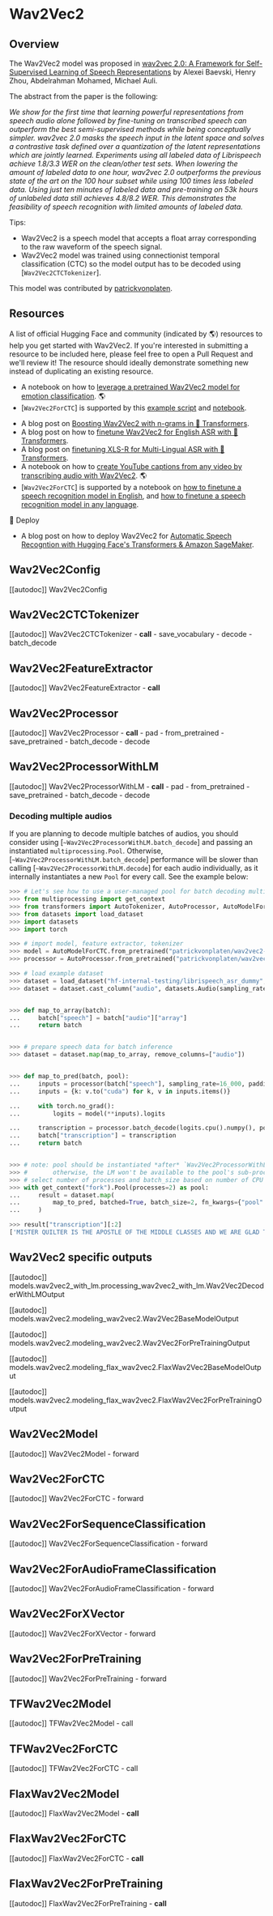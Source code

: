 <!--Copyright 2021 The HuggingFace Team. All rights reserved.

Licensed under the Apache License, Version 2.0 (the "License"); you may not use this file except in compliance with
the License. You may obtain a copy of the License at

http://www.apache.org/licenses/LICENSE-2.0

Unless required by applicable law or agreed to in writing, software distributed under the License is distributed on
an "AS IS" BASIS, WITHOUT WARRANTIES OR CONDITIONS OF ANY KIND, either express or implied. See the License for the
specific language governing permissions and limitations under the License.
-->

# Wav2Vec2

## Overview

The Wav2Vec2 model was proposed in [wav2vec 2.0: A Framework for Self-Supervised Learning of Speech Representations](https://arxiv.org/abs/2006.11477) by Alexei Baevski, Henry Zhou, Abdelrahman Mohamed, Michael Auli.

The abstract from the paper is the following:

*We show for the first time that learning powerful representations from speech audio alone followed by fine-tuning on
transcribed speech can outperform the best semi-supervised methods while being conceptually simpler. wav2vec 2.0 masks
the speech input in the latent space and solves a contrastive task defined over a quantization of the latent
representations which are jointly learned. Experiments using all labeled data of Librispeech achieve 1.8/3.3 WER on the
clean/other test sets. When lowering the amount of labeled data to one hour, wav2vec 2.0 outperforms the previous state
of the art on the 100 hour subset while using 100 times less labeled data. Using just ten minutes of labeled data and
pre-training on 53k hours of unlabeled data still achieves 4.8/8.2 WER. This demonstrates the feasibility of speech
recognition with limited amounts of labeled data.*

Tips:

- Wav2Vec2 is a speech model that accepts a float array corresponding to the raw waveform of the speech signal.
- Wav2Vec2 model was trained using connectionist temporal classification (CTC) so the model output has to be decoded
  using [`Wav2Vec2CTCTokenizer`].

This model was contributed by [patrickvonplaten](https://huggingface.co/patrickvonplaten).

## Resources

A list of official Hugging Face and community (indicated by 🌎) resources to help you get started with Wav2Vec2. If you're interested in submitting a resource to be included here, please feel free to open a Pull Request and we'll review it! The resource should ideally demonstrate something new instead of duplicating an existing resource.

<PipelineTag pipeline="audio-classification"/>

- A notebook on how to [leverage a pretrained Wav2Vec2 model for emotion classification](https://colab.research.google.com/github/m3hrdadfi/soxan/blob/main/notebooks/Emotion_recognition_in_Greek_speech_using_Wav2Vec2.ipynb). 🌎
- [`Wav2Vec2ForCTC`] is supported by this [example script](https://github.com/huggingface/transformers/tree/main/examples/pytorch/audio-classification) and [notebook](https://colab.research.google.com/github/huggingface/notebooks/blob/main/examples/audio_classification.ipynb).

<PipelineTag pipeline="automatic-speech-recognition"/>

- A blog post on [Boosting Wav2Vec2 with n-grams in 🤗 Transformers](https://huggingface.co/blog/wav2vec2-with-ngram).
- A blog post on how to [finetune Wav2Vec2 for English ASR with 🤗 Transformers](https://huggingface.co/blog/fine-tune-wav2vec2-english).
- A blog post on [finetuning XLS-R for Multi-Lingual ASR with 🤗 Transformers](https://huggingface.co/blog/fine-tune-xlsr-wav2vec2).
- A notebook on how to [create YouTube captions from any video by transcribing audio with Wav2Vec2](https://colab.research.google.com/github/Muennighoff/ytclipcc/blob/main/wav2vec_youtube_captions.ipynb). 🌎
- [`Wav2Vec2ForCTC`] is supported by a notebook on [how to finetune a speech recognition model in English](https://colab.research.google.com/github/huggingface/notebooks/blob/main/examples/speech_recognition.ipynb), and [how to finetune a speech recognition model in any language](https://colab.research.google.com/github/huggingface/notebooks/blob/main/examples/multi_lingual_speech_recognition.ipynb).

🚀 Deploy

- A blog post on how to deploy Wav2Vec2 for [Automatic Speech Recogntion with Hugging Face's Transformers & Amazon SageMaker](https://www.philschmid.de/automatic-speech-recognition-sagemaker).

## Wav2Vec2Config

[[autodoc]] Wav2Vec2Config

## Wav2Vec2CTCTokenizer

[[autodoc]] Wav2Vec2CTCTokenizer
    - __call__
    - save_vocabulary
    - decode
    - batch_decode

## Wav2Vec2FeatureExtractor

[[autodoc]] Wav2Vec2FeatureExtractor
    - __call__

## Wav2Vec2Processor

[[autodoc]] Wav2Vec2Processor
    - __call__
    - pad
    - from_pretrained
    - save_pretrained
    - batch_decode
    - decode

## Wav2Vec2ProcessorWithLM

[[autodoc]] Wav2Vec2ProcessorWithLM
    - __call__
    - pad
    - from_pretrained
    - save_pretrained
    - batch_decode
    - decode

### Decoding multiple audios

If you are planning to decode multiple batches of audios, you should consider using [`~Wav2Vec2ProcessorWithLM.batch_decode`] and passing an instantiated `multiprocessing.Pool`.
Otherwise, [`~Wav2Vec2ProcessorWithLM.batch_decode`] performance will be slower than calling [`~Wav2Vec2ProcessorWithLM.decode`] for each audio individually, as it internally instantiates a new `Pool` for every call. See the example below:

```python
>>> # Let's see how to use a user-managed pool for batch decoding multiple audios
>>> from multiprocessing import get_context
>>> from transformers import AutoTokenizer, AutoProcessor, AutoModelForCTC
>>> from datasets import load_dataset
>>> import datasets
>>> import torch

>>> # import model, feature extractor, tokenizer
>>> model = AutoModelForCTC.from_pretrained("patrickvonplaten/wav2vec2-base-100h-with-lm").to("cuda")
>>> processor = AutoProcessor.from_pretrained("patrickvonplaten/wav2vec2-base-100h-with-lm")

>>> # load example dataset
>>> dataset = load_dataset("hf-internal-testing/librispeech_asr_dummy", "clean", split="validation")
>>> dataset = dataset.cast_column("audio", datasets.Audio(sampling_rate=16_000))


>>> def map_to_array(batch):
...     batch["speech"] = batch["audio"]["array"]
...     return batch


>>> # prepare speech data for batch inference
>>> dataset = dataset.map(map_to_array, remove_columns=["audio"])


>>> def map_to_pred(batch, pool):
...     inputs = processor(batch["speech"], sampling_rate=16_000, padding=True, return_tensors="pt")
...     inputs = {k: v.to("cuda") for k, v in inputs.items()}

...     with torch.no_grad():
...         logits = model(**inputs).logits

...     transcription = processor.batch_decode(logits.cpu().numpy(), pool).text
...     batch["transcription"] = transcription
...     return batch


>>> # note: pool should be instantiated *after* `Wav2Vec2ProcessorWithLM`.
>>> #       otherwise, the LM won't be available to the pool's sub-processes
>>> # select number of processes and batch_size based on number of CPU cores available and on dataset size
>>> with get_context("fork").Pool(processes=2) as pool:
...     result = dataset.map(
...         map_to_pred, batched=True, batch_size=2, fn_kwargs={"pool": pool}, remove_columns=["speech"]
...     )

>>> result["transcription"][:2]
['MISTER QUILTER IS THE APOSTLE OF THE MIDDLE CLASSES AND WE ARE GLAD TO WELCOME HIS GOSPEL', "NOR IS MISTER COULTER'S MANNER LESS INTERESTING THAN HIS MATTER"]
```

## Wav2Vec2 specific outputs

[[autodoc]] models.wav2vec2_with_lm.processing_wav2vec2_with_lm.Wav2Vec2DecoderWithLMOutput

[[autodoc]] models.wav2vec2.modeling_wav2vec2.Wav2Vec2BaseModelOutput

[[autodoc]] models.wav2vec2.modeling_wav2vec2.Wav2Vec2ForPreTrainingOutput

[[autodoc]] models.wav2vec2.modeling_flax_wav2vec2.FlaxWav2Vec2BaseModelOutput

[[autodoc]] models.wav2vec2.modeling_flax_wav2vec2.FlaxWav2Vec2ForPreTrainingOutput

## Wav2Vec2Model

[[autodoc]] Wav2Vec2Model
    - forward

## Wav2Vec2ForCTC

[[autodoc]] Wav2Vec2ForCTC
    - forward

## Wav2Vec2ForSequenceClassification

[[autodoc]] Wav2Vec2ForSequenceClassification
    - forward

## Wav2Vec2ForAudioFrameClassification

[[autodoc]] Wav2Vec2ForAudioFrameClassification
    - forward

## Wav2Vec2ForXVector

[[autodoc]] Wav2Vec2ForXVector
    - forward

## Wav2Vec2ForPreTraining

[[autodoc]] Wav2Vec2ForPreTraining
    - forward

## TFWav2Vec2Model

[[autodoc]] TFWav2Vec2Model
    - call

## TFWav2Vec2ForCTC

[[autodoc]] TFWav2Vec2ForCTC
    - call

## FlaxWav2Vec2Model

[[autodoc]] FlaxWav2Vec2Model
    - __call__

## FlaxWav2Vec2ForCTC

[[autodoc]] FlaxWav2Vec2ForCTC
    - __call__

## FlaxWav2Vec2ForPreTraining

[[autodoc]] FlaxWav2Vec2ForPreTraining
    - __call__
